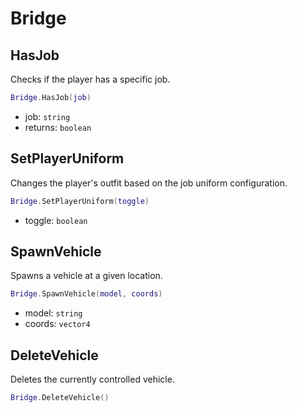 
# Bridge

## HasJob
Checks if the player has a specific job.

```lua
Bridge.HasJob(job)
```

- job: `string`
- returns: `boolean`

## SetPlayerUniform
Changes the player's outfit based on the job uniform configuration.

```lua
Bridge.SetPlayerUniform(toggle)
```

- toggle: `boolean`

## SpawnVehicle
Spawns a vehicle at a given location.

```lua
Bridge.SpawnVehicle(model, coords)
```

- model: `string`
- coords: `vector4`

## DeleteVehicle
Deletes the currently controlled vehicle.

```lua
Bridge.DeleteVehicle()
```